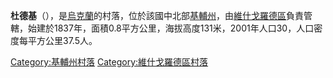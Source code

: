 {{coord|50|46|38|N|30|5|27|E|scale:30000|display=title}}

'''杜德基'''（{{lang-uk|Дудки}}），是[[烏克蘭|烏克蘭]]的村落，位於該國中北部[[基輔州|基輔州]]，由[[維什戈羅德區|維什戈羅德區]]負責管轄，始建於1837年，面積0.8平方公里，海拔高度131米，2001年人口30，人口密度每平方公里37.5人。

{{DEFAULTSORT:Дудки}}
[[Category:基輔州村落|Category:基輔州村落]]
[[Category:維什戈羅德區村落|Category:維什戈羅德區村落]]


{{Kiev-geo-stub}}